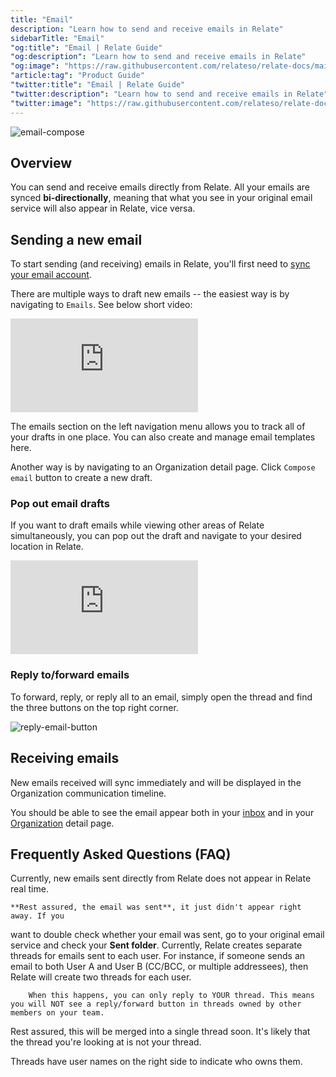 ```yaml
---
title: "Email"
description: "Learn how to send and receive emails in Relate"
sidebarTitle: "Email"
"og:title": "Email | Relate Guide"
"og:description": "Learn how to send and receive emails in Relate"
"og:image": "https://raw.githubusercontent.com/relateso/relate-docs/main/docs/images/features/email-compose.png"
"article:tag": "Product Guide"
"twitter:title": "Email | Relate Guide"
"twitter:description": "Learn how to send and receive emails in Relate"
"twitter:image": "https://raw.githubusercontent.com/relateso/relate-docs/main/docs/images/features/email-compose.png"
---
```


![email-compose](/images/features/email-compose.png)

## Overview
You can send and receive emails directly from Relate. All your emails are synced **bi-directionally**, meaning that what you see in your original email service will also appear in Relate, vice versa.

## Sending a new email

To start sending (and receiving) emails in Relate, you'll first need to [sync your email account](/setup/email-sync/).

There are multiple ways to draft new emails -- the easiest way is by navigating to `Emails`. See below short video:

<div
  style={{
    position: "relative",
    paddingBottom: "69.74664679582713%",
    height: 0,
  }}
>
  <iframe
    src="https://player.vimeo.com/video/861825777?title=1&byline=0&portrait=0&muted=1&autoplay=1&autopause=0&controls=1&loop=1"
    frameborder="0"
    allow="autoplay; fullscreen; picture-in-picture"
    title="Relate Reporting"
    webkitAllowFullScreen
    mozallowFullScreen
    allowFullScreen
    style={{
      position: "absolute",
      top: 0,
      left: 0,
      width: "100%",
      height: "100%",
    }}
  ></iframe>
</div>

The emails section on the left navigation menu allows you to track all of your drafts in one place. You can also create and manage email templates here.

Another way is by navigating to an Organization detail page. Click `Compose email` button to create a new draft.

### Pop out email drafts

If you want to draft emails while viewing other areas of Relate simultaneously, you can pop out the draft and navigate to your desired location in Relate.

<div
  style={{
    position: "relative",
    paddingBottom: "69.74664679582713%",
    height: 0,
  }}
>
  <iframe
    src="https://player.vimeo.com/video/861827850?title=1&byline=0&portrait=0&muted=1&autoplay=1&autopause=0&controls=1&loop=1"
    frameborder="0"
    allow="autoplay; fullscreen; picture-in-picture"
    title="Relate Reporting"
    webkitAllowFullScreen
    mozallowFullScreen
    allowFullScreen
    style={{
      position: "absolute",
      top: 0,
      left: 0,
      width: "100%",
      height: "100%",
    }}
  ></iframe>
</div>

### Reply to/forward emails
To forward, reply, or reply all to an email, simply open the thread and find the three buttons on the top right corner.

![reply-email-button](/images/features/reply-email-button.png)

## Receiving emails
New emails received will sync immediately and will be displayed in the Organization communication timeline.

You should be able to see the email appear both in your [inbox](/features/inbox/) and in your [Organization](/features/organizations/) detail page.

## Frequently Asked Questions (FAQ)

<AccordionGroup>
	<Accordion title="I don't see the email I sent from Relate. What should I do?">
	Currently, new emails sent directly from Relate does not appear in Relate real time.

	**Rest assured, the email was sent**, it just didn't appear right away. If you
  want to double check whether your email was sent, go to your original email service
  and check your **Sent folder**.
  </Accordion>
  <Accordion title="Why do I see duplicate threads?">
    Currently, Relate creates separate threads for emails sent to each user. For instance, if someone sends an email to both User A and User B (CC/BCC, or multiple addressees), then Relate will create two threads for each user.

		When this happens, you can only reply to YOUR thread. This means you will NOT see a reply/forward button in threads owned by other members on your team.

Rest assured, this will be merged into a single thread soon.
  </Accordion>
  <Accordion title="How come some threads don't have reply button?">
  It's likely that the thread you're looking at is not your thread.

  Threads have user names on the right side to indicate who owns them.
  </Accordion>
  </AccordionGroup>
